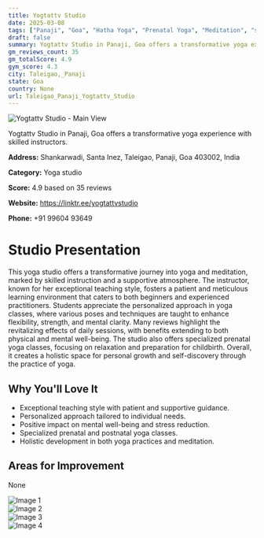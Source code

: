 ```yaml
---
title: Yogtattv Studio
date: 2025-03-08
tags: ["Panaji", "Goa", "Hatha Yoga", "Prenatal Yoga", "Meditation", "supportive atmosphere", "personalized instruction", "Taleigao, Panaji"]  
draft: false
summary: Yogtattv Studio in Panaji, Goa offers a transformative yoga experience with skilled instructors.
gm_reviews_count: 35
gm_totalScore: 4.9
gym_score: 4.3
city: Taleigao,_Panaji
state: Goa
country: None
url: Taleigao_Panaji_Yogtattv_Studio
---
```


<div className="aspect-[16/9] relative my-8">
  <img 
    src="https://streetviewpixels-pa.googleapis.com/v1/thumbnail?panoid=Yd80919_e_9UFIVCb0TzTA&cb_client=maps_sv.tactile.gps&w=203&h=100&yaw=15.250258&pitch=0&thumbfov=100"
    alt="Yogtattv Studio - Main View"
    className="object-cover absolute inset-0 w-full h-full rounded-lg"
  />
</div>

Yogtattv Studio in Panaji, Goa offers a transformative yoga experience with skilled instructors.

**Address:** Shankarwadi, Santa Inez, Taleigao, Panaji, Goa 403002, India

**Category:** Yoga studio

**Score:** 4.9 based on 35 reviews

**Website:** https://linktr.ee/yogtattvstudio

**Phone:** +91 99604 93649

# Studio Presentation

This yoga studio offers a transformative journey into yoga and meditation, marked by skilled instruction and a supportive atmosphere. The instructor, known for her exceptional teaching style, fosters a patient and meticulous learning environment that caters to both beginners and experienced practitioners. Students appreciate the personalized approach in yoga classes, where various poses and techniques are taught to enhance flexibility, strength, and mental clarity. Many reviews highlight the revitalizing effects of daily sessions, with benefits extending to both physical and mental well-being. The studio also offers specialized prenatal yoga classes, focusing on relaxation and preparation for childbirth. Overall, it creates a holistic space for personal growth and self-discovery through the practice of yoga.

## Why You'll Love It

- Exceptional teaching style with patient and supportive guidance.
- Personalized approach tailored to individual needs.
- Positive impact on mental well-being and stress reduction.
- Specialized prenatal and postnatal yoga classes.
- Holistic development in both yoga practices and meditation.

## Areas for Improvement

None

<div className="grid grid-cols-1 xl:grid-cols-2 gap-4 my-8">
<div className="aspect-[4/3] relative"><img src="https://lh5.googleusercontent.com/p/AF1QipMsydZv9X5vZOnsLYKls0Ok9xJPRUne_MCPQTzx=w1920-h1080-k-no" alt="Image 1" className="object-cover absolute inset-0 w-full h-full rounded-lg" /></div>
<div className="aspect-[4/3] relative"><img src="https://lh5.googleusercontent.com/p/AF1QipNUj9oZEI0ebOiGxH0uRL2WpfnUZ-YdAwLCuFgp=w1920-h1080-k-no" alt="Image 2" className="object-cover absolute inset-0 w-full h-full rounded-lg" /></div>
<div className="aspect-[4/3] relative"><img src="https://lh5.googleusercontent.com/p/AF1QipMj5CfKKDbtDKKIsa9zRSyf_UuAzmtv6ErUUgRN=w1920-h1080-k-no" alt="Image 3" className="object-cover absolute inset-0 w-full h-full rounded-lg" /></div>
<div className="aspect-[4/3] relative"><img src="https://lh5.googleusercontent.com/p/AF1QipOlMOFGA1HHr8doVdaq97k1cnT-UZMmHipIxVwm=w1920-h1080-k-no" alt="Image 4" className="object-cover absolute inset-0 w-full h-full rounded-lg" /></div>
</div>